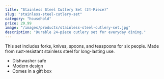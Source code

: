 ```yaml
---
title: "Stainless Steel Cutlery Set (24-Piece)"
slug: "stainless-steel-cutlery-set"
category: "household"
price: 29.99
image: "/images/products/stainless-steel-cutlery-set.jpg"
description: "Durable 24-piece cutlery set for everyday dining."
---
```


This set includes forks, knives, spoons, and teaspoons for six people. Made from rust-resistant stainless steel for long-lasting use.

- Dishwasher safe
- Modern design
- Comes in a gift box

